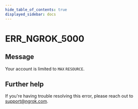 ```yaml
---
hide_table_of_contents: true
displayed_sidebar: docs
---
```



# ERR_NGROK_5000

## Message

Your account is limited to `MAX` `RESOURCE`.

<ErrorDetails error="err_ngrok_5000" />

## Further help

If you're having trouble resolving this error, please reach out to [support@ngrok.com](mailto:support@ngrok.com?subject=Help%20with%20ERR_NGROK_5000).
